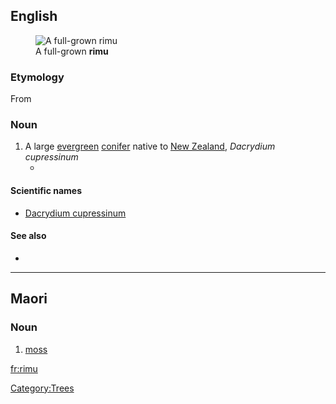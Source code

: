 ==English==
[[File:Rimu-Waitakere.jpg|thumb|A full-grown '''rimu''']]

===Etymology===

From {{etyl|mi}}

===Noun===
{{en-noun|rimu}}

# A large [[evergreen]] [[conifer]] native to [[New Zealand]], ''Dacrydium cupressinum''
#*{{quote-news|2009|January 31|Susan Gough Henly|Paddling in New Zealand’s nirvana|Toronto Star|url=http://www.thestar.com/Travel/article/578669
|passage=Leaving the kayaks at Onetahuti Beach, Maori for “to run along the sand,” we amble along the beach before climbing over a lush headland, dense with kawa kawa trees, '''rimu''' pine, silver ferns and flowering tea-trees, to view the sweeping beach in front of the Awaroa estuary. }}

====Scientific names====
* [[Dacrydium cupressinum]]

====See also====
*{{pedialite|Rimu (tree)}}

[[Category:Trees]]

----

==Maori==

===Noun===
{{infl|mi|noun}}

# [[moss]]

[[fr:rimu]]